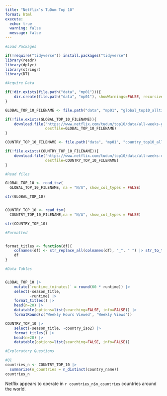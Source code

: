 ```yaml
---
title: "Netflix’s TuDum Top 10"
format: html
execute: 
  echo: true
  warning: false
  message: false
---
```


```r
#Load Packages

if(!require("tidyverse")) install.packages("tidyverse")
library(readr)
library(dplyr)
library(stringr)
library(DT)

#Acquire Data

if(!dir.exists(file.path("data", "mp01"))){
    dir.create(file.path("data", "mp01"), showWarnings=FALSE, recursive=TRUE)
}

GLOBAL_TOP_10_FILENAME <- file.path("data", "mp01", "global_top10_alltime.csv")

if(!file.exists(GLOBAL_TOP_10_FILENAME)){
    download.file("https://www.netflix.com/tudum/top10/data/all-weeks-global.tsv", 
                  destfile=GLOBAL_TOP_10_FILENAME)
}

COUNTRY_TOP_10_FILENAME <- file.path("data", "mp01", "country_top10_alltime.csv")

if(!file.exists(COUNTRY_TOP_10_FILENAME)){
    download.file("https://www.netflix.com/tudum/top10/data/all-weeks-countries.tsv", 
                  destfile=COUNTRY_TOP_10_FILENAME)
}

#Read files

GLOBAL_TOP_10 <- read_tsv(
  GLOBAL_TOP_10_FILENAME, na = "N/A", show_col_types = FALSE)

str(GLOBAL_TOP_10)


COUNTRY_TOP_10 <- read_tsv(
  COUNTRY_TOP_10_FILENAME,na = "N/A", show_col_types = FALSE)

str(COUNTRY_TOP_10)

#Formatted


format_titles <- function(df){
    colnames(df) <- str_replace_all(colnames(df), "_", " ") |> str_to_title()
    df
}

#Data Tables


GLOBAL_TOP_10 |> 
    mutate(`runtime_(minutes)` = round(60 * runtime)) |>
    select(-season_title, 
           -runtime) |>
    format_titles() |>
    head(n=20) |>
    datatable(options=list(searching=FALSE, info=FALSE)) |>
    formatRound(c('Weekly Hours Viewed', 'Weekly Views'))

COUNTRY_TOP_10 |> 
    select(-season_title, -country_iso2) |>
    format_titles() |>
    head(n=20) |>
    datatable(options=list(searching=FALSE, info=FALSE)) 

```

```r
#Exploratory Questions

#Q1
countries_n <- COUNTRY_TOP_10 |>
  summarize(n_countries = n_distinct(country_name))
countries_n

```
Netflix appears to operate in `r countries_n$n_countries` countries around the world.








